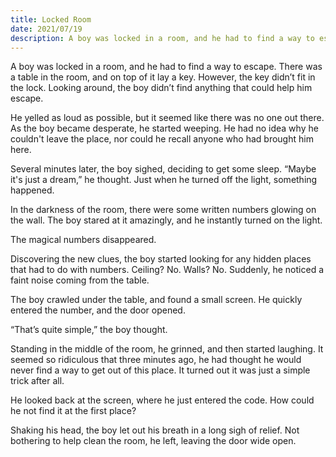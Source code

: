 ```yaml
---
title: Locked Room
date: 2021/07/19
description: A boy was locked in a room, and he had to find a way to escape. Although there was a key on the table, it seemed useless. The boy had to find another way to leave the place. 
---
```


A boy was locked in a room, and he had to find a way to escape. There was a table in the room, and on top of it lay a key. However, the key didn’t fit in the lock. Looking around, the boy didn’t find anything that could help him escape.

He yelled as loud as possible, but it seemed like there was no one out there. As the boy became desperate, he started weeping. He had no idea why he couldn't leave the place, nor could he recall anyone who had brought him here. 

Several minutes later, the boy sighed, deciding to get some sleep. “Maybe it's just a dream,” he thought. Just when he turned off the light, something happened.

In the darkness of the room, there were some written numbers glowing on the wall. The boy stared at it amazingly, and he instantly turned on the light.

The magical numbers disappeared.

Discovering the new clues, the boy started looking for any hidden places that had to do with numbers. Ceiling? No. Walls? No. Suddenly, he noticed a faint noise coming from the table.

The boy crawled under the table, and found a small screen. He quickly entered the number, and the door opened.

“That’s quite simple,” the boy thought.

Standing in the middle of the room, he grinned, and then started laughing. It seemed so ridiculous that three minutes ago, he had thought he would never find a way to get out of this place. It turned out it was just a simple trick after all.

He looked back at the screen, where he just entered the code. How could he not find it at the first place?

Shaking his head, the boy let out his breath in a long sigh of relief. Not bothering to help clean the room, he left, leaving the door wide open.